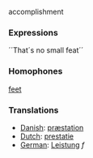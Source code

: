 accomplishment

===Expressions===

´´That´s no small feat´´

===Homophones===

[[feet]]

===Translations===
*[[Danish]]: [[præstation]]
*[[Dutch]]: [[prestatie]]
*[[German]]: [[Leistung]] ''f''